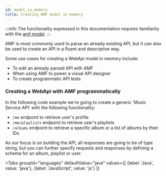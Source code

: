 ```yaml
---
id: model_in_memory
title: Creating AMF model in memory
---
```

:::info
The functionality expressed in this documentation requires familiarity with the
[amf model](https://github.com/aml-org/amf/blob/develop/documentation/model.md).
:::

AMF is most commonly used to parse an already existing API,
but it can also be used to create an API in a fluent and descriptive way.

Some use cases for creating a WebApi model in memory include:

- To edit an already parsed API with AMF
- When using AMF to power a visual API designer
- To create programmatic API tests


### Creating a WebApi with AMF programmatically
In the following code example we're going to create a generic 'Music Service API' with the following functionality:

- `/me` endpoint to retrieve user's profile
- `/me/playlists` endpoint to retrieve user's playlists
- `/albums` endpoint to retrieve a specific album or a list of albums by their IDs

As our focus is on building the API, all responses are going to be of type string, but you can further specify
requests and responses by defining a schema for an album, playlist or user.


<Tabs
    groupId="languages"
    defaultValue="java"
    values={[
        {label: 'Java', value: 'java'},
        {label: 'JavaScript', value: 'js'}
    ]}
>

<TabItem value="java">
    <CodeGetter
        language='java'
        example='java/ModelBuilderTest.java'
    />
</TabItem>
<TabItem value="js">
    <CodeGetter
        language='js'
        example='js/model-builder.test.js'
    />
</TabItem>
</Tabs>
